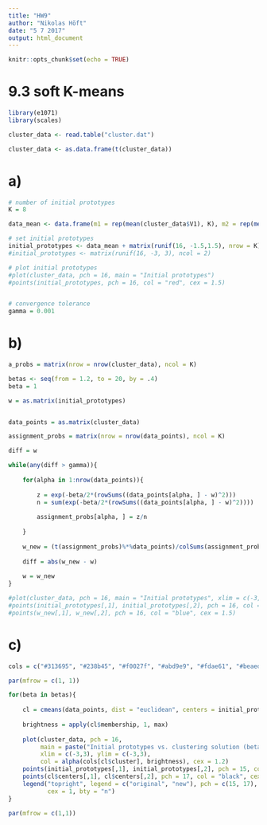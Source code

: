 ```yaml
---
title: "HW9"
author: "Nikolas Höft"
date: "5 7 2017"
output: html_document
---
```


```r
knitr::opts_chunk$set(echo = TRUE)
```


# 9.3 soft K-means
```r
library(e1071)
library(scales)

cluster_data <- read.table("cluster.dat")

cluster_data <- as.data.frame(t(cluster_data))
```


# a) 

```r

# number of initial prototypes
K = 8

data_mean <- data.frame(m1 = rep(mean(cluster_data$V1), K), m2 = rep(mean(cluster_data$V2), K))

# set initial prototypes
initial_prototypes <- data_mean + matrix(runif(16, -1.5,1.5), nrow = K)
#initial_prototypes <- matrix(runif(16, -3, 3), ncol = 2)

# plot initial prototypes
#plot(cluster_data, pch = 16, main = "Initial prototypes")
#points(initial_prototypes, pch = 16, col = "red", cex = 1.5)


# convergence tolerance
gamma = 0.001
```


# b)

```r

a_probs = matrix(nrow = nrow(cluster_data), ncol = K)

betas <- seq(from = 1.2, to = 20, by = .4)
beta = 1

w = as.matrix(initial_prototypes)


data_points = as.matrix(cluster_data)

assignment_probs = matrix(nrow = nrow(data_points), ncol = K)

diff = w

while(any(diff > gamma)){
    
    for(alpha in 1:nrow(data_points)){
        
        z = exp(-beta/2*(rowSums((data_points[alpha, ] - w)^2)))
        n = sum(exp(-beta/2*(rowSums((data_points[alpha, ] - w)^2))))
        
        assignment_probs[alpha, ] = z/n
        
    }
    
    w_new = (t(assignment_probs)%*%data_points)/colSums(assignment_probs)
    
    diff = abs(w_new - w)
    
    w = w_new
}

#plot(cluster_data, pch = 16, main = "Initial prototypes", xlim = c(-3,3), ylim = c(-3,3))
#points(initial_prototypes[,1], initial_prototypes[,2], pch = 16, col = "red", cex = 1.5)
#points(w_new[,1], w_new[,2], pch = 16, col = "blue", cex = 1.5)
```


# c) 

```r
cols = c("#313695", "#238b45", "#f0027f", "#abd9e9", "#fdae61", "#beaed4", "#ffff99", "#a50026")

par(mfrow = c(1, 1))

for(beta in betas){
    
    cl = cmeans(data_points, dist = "euclidean", centers = initial_prototypes, m = beta)
    
    brightness = apply(cl$membership, 1, max)
    
    plot(cluster_data, pch = 16, 
         main = paste("Initial prototypes vs. clustering solution (beta = ", beta, ")", sep = ""), 
         xlim = c(-3,3), ylim = c(-3,3),
         col = alpha(cols[cl$cluster], brightness), cex = 1.2)
    points(initial_prototypes[,1], initial_prototypes[,2], pch = 15, col = "black", cex = 1.1)
    points(cl$centers[,1], cl$centers[,2], pch = 17, col = "black", cex = 1.1)
    legend("topright", legend = c("original", "new"), pch = c(15, 17), 
           cex = 1, bty = "n")
}

par(mfrow = c(1,1))
```

